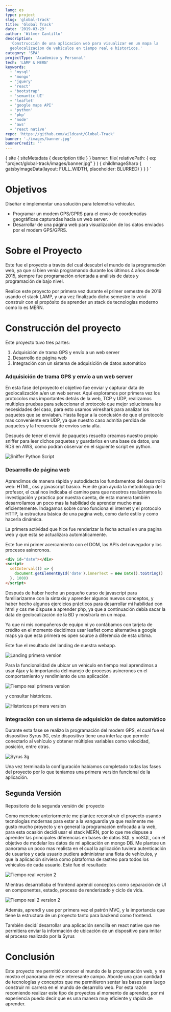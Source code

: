```yaml
---
lang: es
type: project
slug: 'global-track'
title: 'Global Track'
date: '2019-03-29'
author: 'Wilmer Cantillo'
description:
  'Construcción de una aplicacion web para visualizar en un mapa la
  geolocalizacion de vehiculos en tiempo real e historicos.'
category: 'SPA'
projectType: 'Academico y Personal'
tech: 'LAMP & MERN'
keywords:
  - 'mysql'
  - 'mongo'
  - 'jquery'
  - 'react'
  - 'bootstrap'
  - 'semantic UI'
  - 'leaflet'
  - 'google maps API'
  - 'python'
  - 'php'
  - 'node'
  - 'aws'
  - 'react native'
repo: 'https://github.com/wildcant/Global-Track'
banner: './images/banner.jpg'
bannerCredit: ''
---
```


  {
    site {
      siteMetadata {
        description
        title
      }
    }
    banner: file(
      relativePath: { eq: "project/global-track/images/banner.jpg" }
    ) {
      childImageSharp {
        gatsbyImageData(layout: FULL_WIDTH, placeholder: BLURRED)
      }
    }
  }
`

# Objetivos

Diseñar e implementar una solución para telemetría vehicular.

- Programar un modem GPS/GPRS para el envío de coordenadas geográficas
  capturadas hacia un web server.
- Desarrollar de una página web para visualización de los datos enviados por el
  modem GPS/GPRS.

# Sobre el Proyecto

Este fue el proyecto a través del cual descubrí el mundo de la programación web,
ya que si bien venia programando durante los últimos 4 años desde 2015, siempre
fue programación orientada a análisis de datos y programación de bajo nivel.

Realice este proyecto por primera vez durante el primer semestre de 2019 usando
el stack LAMP, y una vez finalizado dicho semestre lo volví construir con el
propósito de aprender un stack de tecnologías moderno como lo es MERN.

# Construcción del proyecto

Este proyecto tuvo tres partes:

1. Adquisición de trama GPS y envío a un web server
2. Desarrollo de página web
3. Integración con un sistema de adquisición de datos automático

### Adquisición de trama GPS y envío a un web server

En esta fase del proyecto el objetivo fue enviar y capturar data de
geolocalización a/en un web server. Aquí exploramos por primera vez los
protocolos mas importantes detrás de la web, TCP y UDP, realizamos multiples
pruebas para seleccionar el protocolo que mejor solucionara las necesidades del
caso, para esto usamos wireshark para analizar los paquetes que se enviaban.
Hasta llegar a la conclusión de que el protocolo mas conveniente era UDP, ya que
nuestro caso admitía perdida de paquetes y la frecuencia de envíos seria alta.

Después de tener el envió de paquetes resuelto creamos nuestro propio sniffer
para leer dichos paquetes y guardarlos en una base de datos, una RDS en AWS,
como podrán observar en el siguiente script en python.

![Sniffer Python Script](./images/sniffer.png)

### Desarrollo de página web

Aprendimos de manera rápida y autodidacta los fundamentos del desarrollo web:
HTML, css y javascript básico. Fue de gran ayuda la metodología del profesor, el
cual nos indicaba el camino para que nosotros realizáramos la investigación y
practica por nuestra cuenta, de esta manera también desarrollamos un poco mas la
habilidad de aprender mucho mas eficientemente. Indagamos sobre como funciona el
internet y el protocolo HTTP, la estructura básica de una pagina web, como darle
estilo y como hacerla dinámica.

La primera actividad que hice fue renderizar la fecha actual en una pagina web y
que esta se actualizara automáticamente.

<DynamicDate />

Este fue mi primer acercamiento con el DOM, las APIs del navegador y los
procesos asíncronos.

```html
<div id="date"></div>
<script>
  setInterval(() => {
    document.getElementById('date').innerText = new Date().toString()
  }, 1000)
</script>
```

Después de haber hecho un pequeño curso de javascript para familiarizarme con la
sintaxis y aprender algunos nuevos conceptos, y haber hecho algunos ejercicios
prácticos para desarrollar mi habilidad con html y css me dispuse a aprender
php, ya que a continuación debía sacar la data de geolocalización de la BD y
mostrarla en un mapa.

Ya que ni mis compañeros de equipo ni yo contábamos con tarjeta de crédito en el
momento decidimos usar leaflet como alternativa a google maps ya que esta
primera es open source a diferencia de esta ultima.

Este fue el resultado del landing de nuestra webapp.

![Landing primera version](./images/landing.png)

Para la funcionalidad de ubicar un vehículo en tiempo real aprendimos a usar
Ajax y la importancia del manejo de procesos asíncronos en el comportamiento y
rendimiento de una aplicación.

![Tiempo real primera version](./images/real-time.png)

y consultar históricos.

![Historicos primera version](./images/historical.png)

### Integración con un sistema de adquisición de datos automático

Durante esta fase se realizo la programación del modem GPS, el cual fue el
dispositivo Syrus 3G, este dispositivo tiene una interfaz que permite conectarlo
al vehículo y obtener múltiples variables como velocidad, posición, entre otras.

![Syrus 3g](./images/syrus.png)

Una vez terminada la configuración habíamos completado todas las fases del
proyecto por lo que teníamos una primera versión funcional de la aplicación.

## Segunda Versión

<Link target="_blank" href="https://github.com/wildcant/TrackApp">
  <Badge
    variant="subtle"
    colorScheme="black"
    textTransform="capitalize"
    display="flex"
    alignItems="center"
  >
    <Text marginRight="0.4rem">
      Repositorio de la segunda versión del proyecto
    </Text>
    <FaExternalLinkAlt />
  </Badge>
</Link>

Como mencione anteriormente me plantee reconstruir el proyecto usando
tecnologías modernas para estar a la vanguardia ya que realmente me gusto mucho
proyecto y en general la programación enfocada a la web, para esta ocasión
decidí usar el stack MERN, por lo que me dispuse a aprender las principales
diferencias en bases de datos SQL y noSQL, con el objetivo de modelar los datos
de mi aplicación en mongo DB. Me plantee un panorama un poco mas realista en el
cual la aplicación tuviera autenticación de usuarios y cada usuario pudiera
administrar una flota de vehículos, y que la aplicación sirviera como plataforma
de rastreo para todos los vehículos de cada usuario. Este fue el resultado:

![Tiempo real version 2](./images/track-app.png)

Mientras desarrollaba el frontend aprendí conceptos como separación de UI en
componentes, estado, proceso de renderizado y ciclo de vida.

![Tiempo real 2 version 2](./images/track-select.png)

Además, aprendí y use por primera vez el patrón MVC, y la importancia que tiene
la estructura de un proyecto tanto para backend como frontend.

También decidí desarrollar una aplicación sencilla en react native que me
permitiera enviar la información de ubicación de un dispositivo para imitar el
proceso realizado por la Syrus

# Conclusión

Este proyecto me permitió conocer el mundo de la programación web, y me mostro
el panorama de este interesante campo. Aborde una gran cantidad de tecnologías y
conceptos que me permitieron sentar las bases para luego construir mi carrera en
el mundo de desarrollo web. Por esta razón recomiendo realizar este tipo de
proyectos al momento de aprender, por mi experiencia puedo decir que es una
manera muy eficiente y rápida de aprender.

